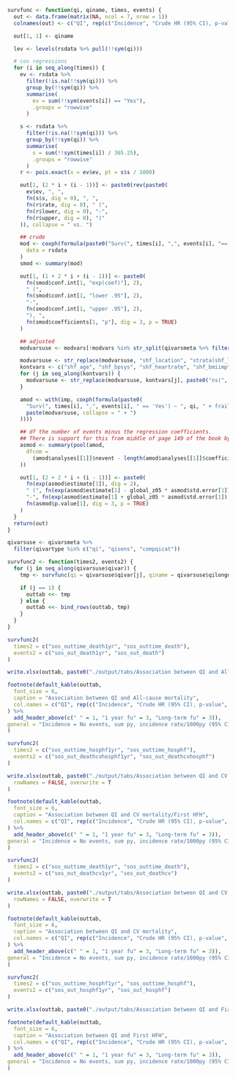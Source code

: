 ```r

survfunc <- function(qi, qiname, times, events) {
  out <- data.frame(matrix(NA, ncol = 7, nrow = 1))
  colnames(out) <- c("QI", rep(c("Incidence", "Crude HR (95% CI), p-value", "Adjusted HR (95% CI), p-value"), 2))

  out[1, 1] <- qiname

  lev <- levels(rsdata %>% pull(!!sym(qi)))

  # cox regressions
  for (i in seq_along(times)) {
    ev <- rsdata %>%
      filter(!is.na(!!sym(qi))) %>%
      group_by(!!sym(qi)) %>%
      summarise(
        ev = sum(!!sym(events[i]) == "Yes"),
        .groups = "rowwise"
      )

    s <- rsdata %>%
      filter(!is.na(!!sym(qi))) %>%
      group_by(!!sym(qi)) %>%
      summarise(
        s = sum(!!sym(times[i]) / 365.25),
        .groups = "rowwise"
      )
    r <- pois.exact(x = ev$ev, pt = s$s / 1000)

    out[1, (2 * i + (i - 1))] <- paste0(rev(paste0(
      ev$ev, ", ",
      fn(s$s, dig = 0), ", ",
      fn(r$rate, dig = 0), " (",
      fn(r$lower, dig = 0), "-",
      fn(r$upper, dig = 0), ")"
    )), collapse = " vs. ")

    ## crude
    mod <- coxph(formula(paste0("Surv(", times[i], ",", events[i], "=='Yes') ~ ", qi, " + frailty(shf_centre)")),
      data = rsdata
    )
    smod <- summary(mod)

    out[1, (1 + 2 * i + (i - 1))] <- paste0(
      fn(smod$conf.int[1, "exp(coef)"], 2),
      " (",
      fn(smod$conf.int[1, "lower .95"], 2),
      "-",
      fn(smod$conf.int[1, "upper .95"], 2),
      "), ",
      fn(smod$coefficients[1, "p"], dig = 3, p = TRUE)
    )

    ## adjusted
    modvarsuse <- modvars[!modvars %in% str_split(qivarsmeta %>% filter(qivar == qi) %>% pull(noadjvars), ", ")[[1]]]

    modvarsuse <- str_replace(modvarsuse, "shf_location", "strata(shf_location)")
    kontvars <- c("shf_age", "shf_bpsys", "shf_heartrate", "shf_bmiimp", "shf_gfrckdepi", "shf_ntprobnp")
    for (j in seq_along(kontvars)) {
      modvarsuse <- str_replace(modvarsuse, kontvars[j], paste0("ns(", kontvars[j], ", df = 4)"))
    }

    amod <- with(imp, coxph(formula(paste0(
      "Surv(", times[i], ",", events[i], " == 'Yes') ~ ", qi, " + frailty(shf_centre) + ",
      paste(modvarsuse, collapse = " + ")
    ))))

    ## df the number of events minus the regression coefficients.
    ## There is support for this from middle of page 149 of the book by Parmer & Machin (ISBN 0471936405)
    asmod <- summary(pool(amod,
      dfcom =
        (amod$analyses[[1]]$nevent - length(amod$analyses[[1]]$coefficients))
    ))

    out[1, (2 + 2 * i + (i - 1))] <- paste0(
      fn(exp(asmod$estimate[1]), dig = 2),
      " (", fn(exp(asmod$estimate[1] - global_z05 * asmod$std.error[1]), dig = 2),
      "-", fn(exp(asmod$estimate[1] + global_z05 * asmod$std.error[1]), dig = 2), "), ",
      fn(asmod$p.value[1], dig = 3, p = TRUE)
    )
  }
  return(out)
}

qivarsuse <- qivarsmeta %>%
  filter(qivartype %in% c("qi", "qisens", "compqicat"))

survfunc2 <- function(times2, events2) {
  for (j in seq_along(qivarsuse$qivar)) {
    tmp <- survfunc(qi = qivarsuse$qivar[j], qiname = qivarsuse$qilongname[j], times = times2, events = events2)

    if (j == 1) {
      outtab <<- tmp
    } else {
      outtab <<- bind_rows(outtab, tmp)
    }
  }
}
```

```r
survfunc2(
  times2 = c("sos_outtime_death1yr", "sos_outtime_death"),
  events2 = c("sos_out_death1yr", "sos_out_death")
)

write.xlsx(outtab, paste0("./output/tabs/Association between QI and All-cause mortality_", Sys.Date(), ".xlsx"), rowNames = FALSE, overwrite = T)

footnote(default_kable(outtab,
  font_size = 6,
  caption = "Association between QI and All-cause mortality",
  col.names = c("QI", rep(c("Incidence", "Crude HR (95% CI), p-value", "Adjusted HR (95% CI), p-value"), 2))
) %>%
  add_header_above(c(" " = 1, "1 year fu" = 3, "Long-term fu" = 3)),
general = "Incidence = No events, sum py, incidence rate/1000py (95% CI)"
)
```

```r
survfunc2(
  times2 = c("sos_outtime_hosphf1yr", "sos_outtime_hosphf"),
  events2 = c("sos_out_deathcvhosphf1yr", "sos_out_deathcvhosphf")
)

write.xlsx(outtab, paste0("./output/tabs/Association between QI and CV mortality/First HFH_", Sys.Date(), ".xlsx"),
  rowNames = FALSE, overwrite = T
)

footnote(default_kable(outtab,
  font_size = 6,
  caption = "Association between QI and CV mortality/First HFH",
  col.names = c("QI", rep(c("Incidence", "Crude HR (95% CI), p-value", "Adjusted HR (95% CI), p-value"), 2))
) %>%
  add_header_above(c(" " = 1, "1 year fu" = 3, "Long-term fu" = 3)),
general = "Incidence = No events, sum py, incidence rate/1000py (95% CI)"
)
```

```r
survfunc2(
  times2 = c("sos_outtime_death1yr", "sos_outtime_death"),
  events2 = c("sos_out_deathcv1yr", "sos_out_deathcv")
)

write.xlsx(outtab, paste0("./output/tabs/Association between QI and CV mortality_", Sys.Date(), ".xlsx"),
  rowNames = FALSE, overwrite = T
)

footnote(default_kable(outtab,
  font_size = 6,
  caption = "Association between QI and CV mortality",
  col.names = c("QI", rep(c("Incidence", "Crude HR (95% CI), p-value", "Adjusted HR (95% CI), p-value"), 2))
) %>%
  add_header_above(c(" " = 1, "1 year fu" = 3, "Long-term fu" = 3)),
general = "Incidence = No events, sum py, incidence rate/1000py (95% CI)"
)
```

```r
survfunc2(
  times2 = c("sos_outtime_hosphf1yr", "sos_outtime_hosphf"),
  events2 = c("sos_out_hosphf1yr", "sos_out_hosphf")
)

write.xlsx(outtab, paste0("./output/tabs/Association between QI and First HFH_", Sys.Date(), ".xlsx"), rowNames = FALSE, overwrite = T)

footnote(default_kable(outtab,
  font_size = 6,
  caption = "Association between QI and First HFH",
  col.names = c("QI", rep(c("Incidence", "Crude HR (95% CI), p-value", "Adjusted HR (95% CI), p-value"), 2))
) %>%
  add_header_above(c(" " = 1, "1 year fu" = 3, "Long-term fu" = 3)),
general = "Incidence = No events, sum py, incidence rate/1000py (95% CI)"
)
```
